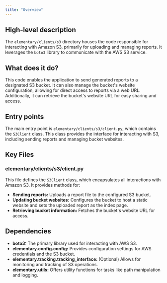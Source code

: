 ```yaml
---
title: "Overview"
---
```


## High-level description
The `elementary/clients/s3` directory houses the code responsible for interacting with Amazon S3, primarily for uploading and managing reports. It leverages the `boto3` library to communicate with the AWS S3 service.

## What does it do?
This code enables the application to send generated reports to a designated S3 bucket. It can also manage the bucket's website configuration, allowing for direct access to reports via a web URL. Additionally, it can retrieve the bucket's website URL for easy sharing and access.

## Entry points
The main entry point is `elementary/clients/s3/client.py`, which contains the `S3Client` class. This class provides the interface for interacting with S3, including sending reports and managing bucket websites.

## Key Files
### elementary/clients/s3/client.py
This file defines the `S3Client` class, which encapsulates all interactions with Amazon S3. It provides methods for:

- **Sending reports:** Uploads a report file to the configured S3 bucket.
- **Updating bucket websites:** Configures the bucket to host a static website and sets the uploaded report as the index page.
- **Retrieving bucket information:** Fetches the bucket's website URL for access.

## Dependencies
- **boto3:**  The primary library used for interacting with AWS S3.
- **elementary.config.config:** Provides configuration settings for AWS credentials and the S3 bucket.
- **elementary.tracking.tracking_interface:**  (Optional) Allows for monitoring and tracking of S3 operations.
- **elementary.utils:** Offers utility functions for tasks like path manipulation and logging. 
